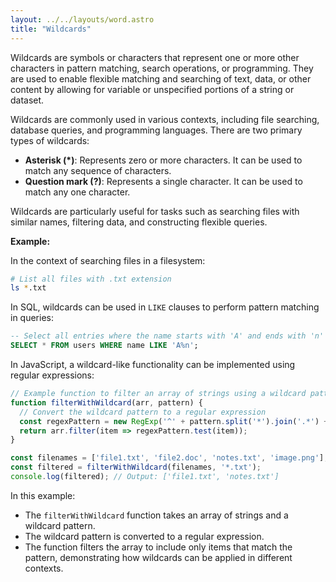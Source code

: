 ```yaml
---
layout: ../../layouts/word.astro
title: "Wildcards"
---
```

Wildcards are symbols or characters that represent one or more other characters in pattern matching, search operations, or programming. They are used to enable flexible matching and searching of text, data, or other content by allowing for variable or unspecified portions of a string or dataset.

Wildcards are commonly used in various contexts, including file searching, database queries, and programming languages. There are two primary types of wildcards:

- **Asterisk (*)**: Represents zero or more characters. It can be used to match any sequence of characters.
- **Question mark (?)**: Represents a single character. It can be used to match any one character.

Wildcards are particularly useful for tasks such as searching files with similar names, filtering data, and constructing flexible queries.

**Example:**

In the context of searching files in a filesystem:

```bash
# List all files with .txt extension
ls *.txt
```

In SQL, wildcards can be used in `LIKE` clauses to perform pattern matching in queries:

```sql
-- Select all entries where the name starts with 'A' and ends with 'n'
SELECT * FROM users WHERE name LIKE 'A%n';
```

In JavaScript, a wildcard-like functionality can be implemented using regular expressions:

```javascript
// Example function to filter an array of strings using a wildcard pattern
function filterWithWildcard(arr, pattern) {
  // Convert the wildcard pattern to a regular expression
  const regexPattern = new RegExp('^' + pattern.split('*').join('.*') + '$');
  return arr.filter(item => regexPattern.test(item));
}

const filenames = ['file1.txt', 'file2.doc', 'notes.txt', 'image.png'];
const filtered = filterWithWildcard(filenames, '*.txt');
console.log(filtered); // Output: ['file1.txt', 'notes.txt']
```

In this example:
- The `filterWithWildcard` function takes an array of strings and a wildcard pattern.
- The wildcard pattern is converted to a regular expression.
- The function filters the array to include only items that match the pattern, demonstrating how wildcards can be applied in different contexts.
